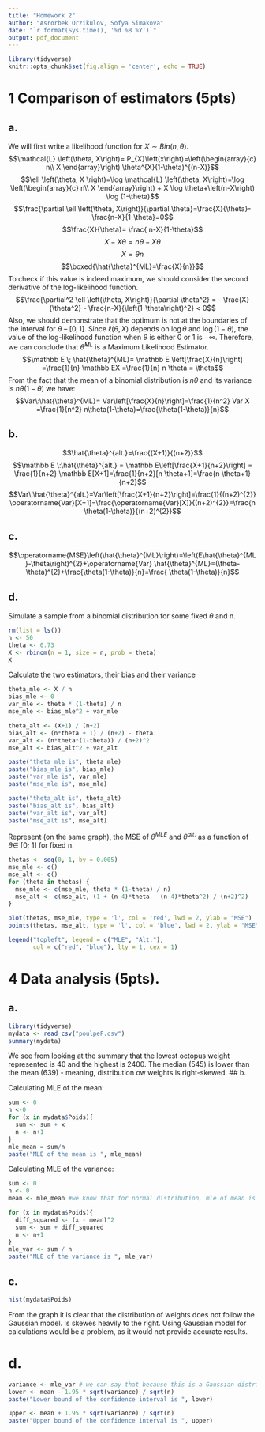 ```yaml
---
title: "Homework 2"
author: "Asrorbek Orzikulov, Sofya Simakova"
date: "`r format(Sys.time(), '%d %B %Y')`"
output: pdf_document
---
```


```r
library(tidyverse)
knitr::opts_chunk$set(fig.align = 'center', echo = TRUE)
```

# 1 Comparison of estimators (5pts)

## a.
We will first write a likelihood function for $X \sim {Bin}(n, \theta)$.
$$\mathcal{L} \left(\theta, X\right)= P_{X}\left(x\right)=\left(\begin{array}{c}
n\\
X
\end{array}\right) \theta^{X}(1-\theta)^{(n-X)}$$
$$\ell \left(\theta, X \right)=\log \mathcal{L} \left(\theta, X\right)=\log \left(\begin{array}{c}
n\\
X
\end{array}\right)
+ X \log \theta+\left(n-X\right) \log (1-\theta)$$
$$\frac{\partial \ell \left(\theta, X\right)}{\partial \theta}=\frac{X}{\theta}-\frac{n-X}{1-\theta}=0$$
$$\frac{X}{\theta}= \frac{ n-X}{1-\theta}$$
$${X}-{X} \theta= n \theta -{X} \theta$$
$${X}=\theta n$$
$$\boxed{\hat{\theta}^{ML}=\frac{X}{n}}$$
To check if this value is indeed maximum, we should consider the second derivative of the log-likelihood function.
$$\frac{\partial^2 \ell \left(\theta, X\right)}{\partial \theta^2} = - \frac{X}{\theta^2} - \frac{n-X}{\left(1-\theta\right)^2} < 0$$
Also, we should demonstrate that the optimum is not at the boundaries of the interval for $\theta$ -- $[0, 1]$. Since $\ell \left(\theta, X\right)$ depends on $\log \theta$ and $\log (1 - \theta)$, the value of the log-likelihood function when $\theta$ is either $0$ or $1$ is $-\infty$. Therefore, we can conclude that $\hat{\theta}^{ML}$ is a Maximum Likelihood Estimator.
$$\mathbb E \; \hat{\theta}^{ML}= \mathbb E \left[\frac{X}{n}\right] =\frac{1}{n} \mathbb EX =\frac{1}{n} n \theta = \theta$$
From the fact that the mean of a binomial distribution is $n\theta$ and its variance is $n\theta(1-\theta)$ we have:
$$Var\:\hat{\theta}^{ML}= Var\left[\frac{X}{n}\right]=\frac{1}{n^2} Var X =\frac{1}{n^2} n\theta(1-\theta)=\frac{\theta(1-\theta)}{n}$$

## b.
$$\hat{\theta}^{alt.}=\frac{(X+1)}{(n+2)}$$
$$\mathbb E \:\hat{\theta}^{alt.} = \mathbb E\left[\frac{X+1}{n+2}\right] = \frac{1}{n+2} \mathbb E[X+1]=\frac{1}{n+2}[n \theta+1]=\frac{n \theta+1}{n+2}$$
$$Var\:\hat{\theta}^{alt.}=Var\left[\frac{X+1}{n+2}\right]=\frac{1}{(n+2)^{2}} \operatorname{Var}[X+1]=\frac{\operatorname{Var}[X]}{(n+2)^{2}}=\frac{n \theta(1-\theta)}{(n+2)^{2}}$$

## c.
$$\operatorname{MSE}\left(\hat{\theta}^{ML}\right)=\left(E\hat{\theta}^{ML}-\theta\right)^{2}+\operatorname{Var} \hat{\theta}^{ML}=(\theta-\theta)^{2}+\frac{\theta(1-\theta)}{n}=\frac{ \theta(1-\theta)}{n}$$
\begin{align*}
\operatorname{MSE} \left( \hat{\theta}^{alt} \right) &= \left(E \hat{\theta}^{alt} - \theta\right)^{2}+\operatorname{Var} \hat{\theta}^{alt} = \left(\frac{n \theta+1} {n+2} -\theta\right)^{2} + \frac{n \theta(1-\theta)} {(n+2)^{2}}\\
&= \left(\frac{n\theta+1-n \theta - 2 \theta}{n+2}\right)^{2} +\frac{n \theta(1-\theta)}{(n+2)^{2}} = \frac{(1-2 \theta)^{2} + n \theta(1-\theta)}{(n+2)^{2}}\\
&= \frac{1-4 \theta+4 \theta^{2}+n \theta-n \theta^{2}}{(n+2)^{2}} = \frac{1+(n-4) \theta-(n-4) \theta^{2}}{(n+2)^{2}}
\end{align*}

## d.
Simulate a sample from a binomial distribution for some fixed $\theta$ and n.

```r
rm(list = ls())
n <- 50
theta <- 0.73
X <- rbinom(n = 1, size = n, prob = theta)
X
```

Calculate the two estimators, their bias and their variance
```r
theta_mle <- X / n
bias_mle <- 0
var_mle <- theta * (1-theta) / n
mse_mle <- bias_mle^2 + var_mle

theta_alt <- (X+1) / (n+2)
bias_alt <- (n*theta + 1) / (n+2) - theta
var_alt <- (n*theta*(1-theta)) / (n+2)^2
mse_alt <- bias_alt^2 + var_alt

paste("theta_mle is", theta_mle)
paste("bias_mle is", bias_mle)
paste("var_mle is", var_mle)
paste("mse_mle is", mse_mle)

paste("theta_alt is", theta_alt)
paste("bias_alt is", bias_alt)
paste("var_alt is", var_alt)
paste("mse_alt is", mse_alt)
```

Represent (on the same graph), the MSE of $\theta^{MLE}$ and $\theta^{alt.}$ as a function of
$\theta \in$	 [0; 1] for fixed n.
```r
thetas <- seq(0, 1, by = 0.005)
mse_mle <- c()
mse_alt <- c()
for (theta in thetas) {
  mse_mle <- c(mse_mle, theta * (1-theta) / n)
  mse_alt <- c(mse_alt, (1 + (n-4)*theta - (n-4)*theta^2) / (n+2)^2)
}

plot(thetas, mse_mle, type = 'l', col = 'red', lwd = 2, ylab = "MSE")
points(thetas, mse_alt, type = 'l', col = 'blue', lwd = 2, ylab = "MSE")

legend("topleft", legend = c("MLE", "Alt."),
       col = c("red", "blue"), lty = 1, cex = 1)
```

# 4 Data analysis (5pts).

## a.
```r
library(tidyverse)
mydata <- read_csv("poulpeF.csv")
summary(mydata)
```

We see from looking at the summary that the lowest octopus weight represented is 40 and the highest is 2400. The median (545) is lower than the mean (639) - meaning, distribution ow weights is right-skewed. 
## b.

Calculating MLE of the mean:

```r
sum <- 0
n <-0
for (x in mydata$Poids){
  sum <- sum + x
  n <- n+1
}
mle_mean = sum/n
paste("MLE of the mean is ", mle_mean)
```

Calculating MLE of the variance:

```r
sum <- 0
n <- 0
mean <- mle_mean #we know that for normal distribution, mle of mean is equal to sample mean

for (x in mydata$Poids){
  diff_squared <- (x - mean)^2
  sum <- sum + diff_squared
  n <- n+1
}
mle_var <- sum / n
paste("MLE of the variance is ", mle_var)
```

## c.
```r
hist(mydata$Poids)
```

From the graph it is clear that the distribution of weights does not follow the Gaussian model.
Is skewes heavily to the right. Using Gaussian model for calculations would be a problem, 
as it would not provide accurate results.

# d.
```r
variance <- mle_var # we can say that because this is a Gaussian distribution
lower <- mean - 1.95 * sqrt(variance) / sqrt(n)
paste("Lower bound of the confidence interval is ", lower)
```
```r
upper <- mean + 1.95 * sqrt(variance) / sqrt(n)
paste("Upper bound of the confidence interval is ", upper)
```